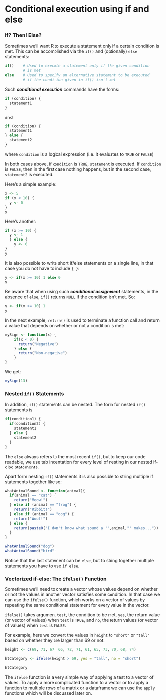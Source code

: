 # Conditional execution using if and else

### If? Then! Else?

Sometimes we'll want R to execute a statement only if a certain condition is met. This can be accomplished via the `if()` and (optionally) `else` statements:

```r
if()    # Used to execute a statement only if the given condition
        # is met
else    # Used to specify an alternative statement to be executed 
        # if the condition given in if() isn't met
```

Such ***conditional execution*** commands have the forms:

```r
if (condition) {
  statement1
}
```

and

```r
if (condition) {
  statement1
} else {
  statement2
}
```

where `condition` is a logical expression (i.e. it evaluates to `TRUE` or `FALSE`)

In both cases above, if `condition` is `TRUE`, `statement` is executed. If `condition` is `FALSE`, then in the first case nothing happens, but in the second case, `statement2` is executed.

Here's a simple example:

```r
x <- 5
if (x < 10) {
  y <- 0
}
y
```

Here's another:

```r
if (x >= 10) {
  y <- 1
  } else {
    y <- 0
}
y
```

It is also possible to write short if/else statements on a single line, in that case you do not have to include `{ }`:

```r
y <- if(x >= 10) 1 else 0
y
```

Be aware that when using such ***conditional assignment*** statements, in the absence of `else`, `if()` returns `NULL` if the condition isn't met. So:

```r
y <- if(x >= 10) 1
y
```

In the next example, `return()` is used to terminate a function call and return a value that depends on whether or not a condition is met:

```r
mySign <- function(x) {
    if(x < 0) {
      return("Negative")
    } else {
      return("Non-negative")
    }
}
```

We get:

```r
mySign(13)
```

### Nested `if()` Statements

In addition, `if()` statements can be nested. The form for nested `if()` statements is

```r

if(condition1) {
  if(condition2) {
    statement1 
  } else {
    statement2
  }
}
```

The `else` always refers to the most recent `if()`, but to keep our code readable, we use tab indentation for every level of nesting in our nested if-else statements.

Apart form nesting `if()` statements it is also possible to string multiple if statements together like so:

```r
whatAnimalSound <- function(animal){
  if(animal == "cat") {
    return("Meow!")
  } else if (animal == "frog") {
    return("Ribbit!")
  } else if (animal == "dog") {
    return("Woof!")
  } else {
    return(paste0("I don't know what sound a '",animal,"' makes..."))
  }
}
```

```r
whatAnimalSound("dog")
whatAnimalSound("bird")
```

::: callout-tip
Notice that the last statement can be `else`, but to string together multiple statements you have to use `if else`.
:::

### Vectorized if-else: The `ifelse()` Function

Sometimes we'll need to create a vector whose values depend on whether or not the values in another vector satisfies some condition. In that case we can use the `ifelse()` function, which works on a vector of values by repeating the same conditional statement for every value in the vector.

`ifelse()` takes argument `test`, the condition to be met, `yes`, the return value (or vector of values) when `test` is `TRUE`, and `no`, the return values (or vector of values) when `test` is `FALSE`.

For example, here we convert the values in `height` to `"short"` or `"tall"` based on whether they are larger than 69 or not:

```r
height <- c(69, 71, 67, 66, 72, 71, 61, 65, 73, 70, 68, 74)

htCategory <- ifelse(height > 69, yes = "tall", no = "short")

htCategory
```

The `ifelse` function is a very simple way of applying a test to a vector of values. To apply a more complicated function to a vector or to apply a function to multiple rows of a matrix or a dataframe we can use the `apply` functions which will be discussed later on.
